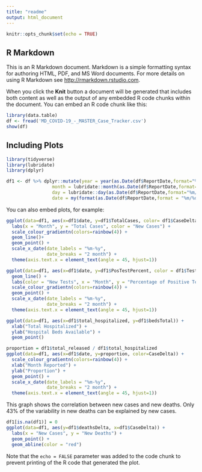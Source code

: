 ```yaml
---
title: "readme"
output: html_document
---
```


```r
knitr::opts_chunk$set(echo = TRUE)
```

## R Markdown

This is an R Markdown document. Markdown is a simple formatting syntax for authoring HTML, PDF, and MS Word documents. For more details on using R Markdown see <http://rmarkdown.rstudio.com>.

When you click the **Knit** button a document will be generated that includes both content as well as the output of any embedded R code chunks within the document. You can embed an R code chunk like this:

```r

library(data.table)
df <- fread('MD_COVID-19_-_MASTER_Case_Tracker.csv')
show(df)
```

## Including Plots
```r
library(tidyverse)
library(lubridate)
library(dplyr)
```

```r


df1 <- df %>% dplyr::mutate(year = year(as.Date(df$ReportDate,format="%m/%d/%Y")),
                 month = lubridate::month(as.Date(df$ReportDate,format="%m/%d/%Y")),
                 day = lubridate::day(as.Date(df$ReportDate,format="%m/%d/%Y")),
                 date = my(format(as.Date(df$ReportDate,format = "%m/%d/%Y"),"%m/%y")))
```


You can also embed plots, for example:
```r
ggplot(data=df1, aes(x=df1$date, y=df1$TotalCases, color= df1$CaseDelta)) +
  labs(x = "Month", y = "Total Cases", color = "New Cases") +
  scale_colour_gradientn(colors=rainbow(4)) +
  geom_line()+
  geom_point() +
  scale_x_date(date_labels = "%m-%y",
               date_breaks = "2 month") +
  theme(axis.text.x = element_text(angle = 45, hjust=1))
```

```r
ggplot(data=df1, aes(x=df1$date, y=df1$PosTestPercent, color = df1$TestsDelta)) +
  geom_line() +
  labs(color = "New Tests", x = "Month", y = "Percentage of Positive Tests") +
  scale_colour_gradientn(colors=rainbow(4)) +
  geom_point() +
  scale_x_date(date_labels = "%m-%y",
               date_breaks = "2 month") +
  theme(axis.text.x = element_text(angle = 45, hjust=1))
```

```r
ggplot(data=df1, aes(x=df1$total_hospitalized, y=df1$bedsTotal)) +
  xlab("Total Hospitalized") +
  ylab("Hospital Beds Available") +
  geom_point()
```


```r
proportion = df1$total_released / df1$total_hospitalized
ggplot(data=df1, aes(x=df1$date, y=proportion, color=CaseDelta)) +
  scale_colour_gradientn(colors=rainbow(4)) +
  xlab("Month Reported") +
  ylab("Proportion") +
  geom_point() +
  scale_x_date(date_labels = "%m-%y",
               date_breaks = "2 month") +
  theme(axis.text.x = element_text(angle = 45, hjust=1))

```

This graph shows the correlation between new cases and new deaths. Only 43% of the variability in new deaths can be explained by new cases.

```r
df1[is.na(df1)] = 0
ggplot(data=df1, aes(y=df1$deathsDelta, x=df1$CaseDelta)) +
  labs(x = "New Cases", y = "New Deaths") +
  geom_point() +
  geom_abline(color = "red")
```


Note that the `echo = FALSE` parameter was added to the code chunk to prevent printing of the R code that generated the plot.
